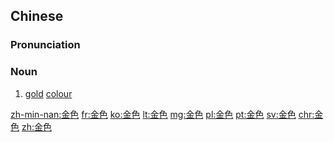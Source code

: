 ==Chinese==
{{zh-forms}}

===Pronunciation===
{{zh-pron
|m=jīnsè
|c=gam1 sik1
|h=pfs=kîm-set
|mn=kim-sek
|cat=n
}}

===Noun===
{{zh-noun}}

# [[gold]] [[colour]]

{{zh-cat|Colors}}

[[zh-min-nan:金色]]
[[fr:金色]]
[[ko:金色]]
[[lt:金色]]
[[mg:金色]]
[[pl:金色]]
[[pt:金色]]
[[sv:金色]]
[[chr:金色]]
[[zh:金色]]